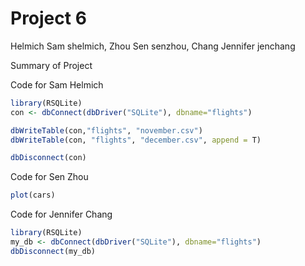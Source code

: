 Project 6
========================================================
Helmich        Sam shelmich,  Zhou        Sen  senzhou, Chang   Jennifer jenchang

Summary of Project

Code for Sam Helmich
```r
library(RSQLite)
con <- dbConnect(dbDriver("SQLite"), dbname="flights")

dbWriteTable(con,"flights", "november.csv")
dbWriteTable(con, "flights", "december.csv", append = T)

dbDisconnect(con)

```


Code for Sen Zhou
```r
plot(cars)
```

Code for Jennifer Chang
```r
library(RSQLite)
my_db <- dbConnect(dbDriver("SQLite"), dbname="flights")
dbDisconnect(my_db)
```

